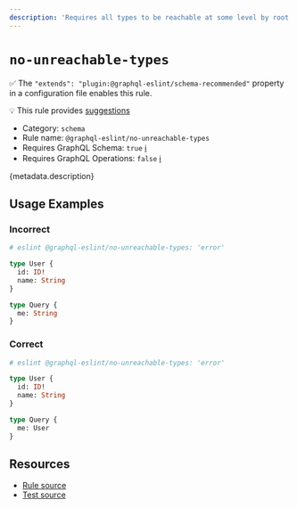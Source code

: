 ```yaml
---
description: 'Requires all types to be reachable at some level by root level fields.'
---
```


# `no-unreachable-types`

✅ The `"extends": "plugin:@graphql-eslint/schema-recommended"` property in a configuration file
enables this rule.

💡 This rule provides
[suggestions](https://eslint.org/docs/developer-guide/working-with-rules#providing-suggestions)

- Category: `schema`
- Rule name: `@graphql-eslint/no-unreachable-types`
- Requires GraphQL Schema: `true`
  [ℹ️](/docs/getting-started#extended-linting-rules-with-graphql-schema)
- Requires GraphQL Operations: `false`
  [ℹ️](/docs/getting-started#extended-linting-rules-with-siblings-operations)

{metadata.description}

## Usage Examples

### Incorrect

```graphql
# eslint @graphql-eslint/no-unreachable-types: 'error'

type User {
  id: ID!
  name: String
}

type Query {
  me: String
}
```

### Correct

```graphql
# eslint @graphql-eslint/no-unreachable-types: 'error'

type User {
  id: ID!
  name: String
}

type Query {
  me: User
}
```

## Resources

- [Rule source](https://github.com/dimaMachina/graphql-eslint/tree/master/packages/plugin/src/rules/no-unreachable-types.ts)
- [Test source](https://github.com/dimaMachina/graphql-eslint/tree/master/packages/plugin/__tests__/no-unreachable-types.spec.ts)
